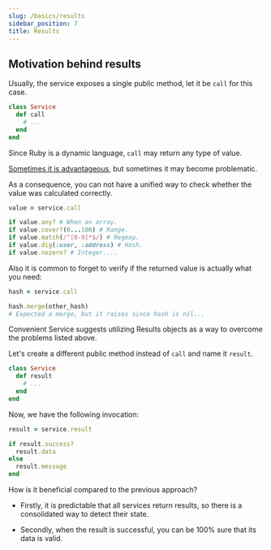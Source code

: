 ```yaml
---
slug: /basics/results
sidebar_position: 7
title: Results
---
```


## Motivation behind results

Usually, the service exposes a single public method, let it be `call` for this case.

```ruby
class Service
  def call
    # ...
  end
end
```

Since Ruby is a dynamic language, `call` may return any type of value.

[Sometimes it is advantageous](https://en.wikipedia.org/wiki/Duck_typing), but sometimes it may become problematic.

As a consequence, you can not have a unified way to check whether the value was calculated correctly.

```ruby
value = service.call

if value.any? # When an array.
if value.cover?(0...100) # Range.
if value.match(/^[0-9]*$/) # Regexp.
if value.dig(:user, :address) # Hash.
if value.nozero? # Integer....
```

Also it is common to forget to verify if the returned value is actually what you need:

```ruby
hash = service.call

hash.merge(other_hash)
# Expected a merge, but it raises since hash is nil...
```

Convenient Service suggests utilizing Results objects as a way to overcome the problems listed above.

Let's create a different public method instead of `call` and name it `result`.

```ruby
class Service
  def result
    # ...
  end
end
```

Now, we have the following invocation:

```ruby
result = service.result

if result.success?
  result.data
else
  result.message
end
```

How is it beneficial compared to the previous approach?

- Firstly, it is predictable that all services return results, so there is a consolidated way to detect their state.

- Secondly, when the result is successful, you can be 100% sure that its data is valid.
